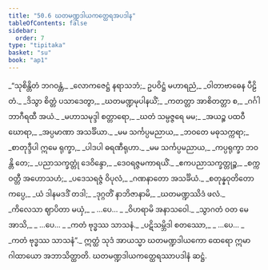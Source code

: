 ```yaml
---
title: "50.6 ဃတမဏ္ဍဒါယကတ္ထေရအပဒါန"
tableOfContents: false
sidebar:
  order: 7
type: "tipitaka"
basket: "su"
book: "ap1"
---
```



<DynamicBreadcrumb />

<Division number="41" book="ap1">

<Paragraph number="6480" type="verses" book="ap1">
_“သုစိန္တိတံ ဘဂဝန္တံ,_  
_လောကဇေဋ္ဌံ နရာသဘံ;_  
ဥပဝိဋ္ဌံ မဟာရညံ,_  
_ဝါတာဗာဓေန ပီဠိတံ._  

</Paragraph>

</Division>
<Division number="42" book="ap1">

<Paragraph number="6481" type="verses" book="ap1">
_ဒိသွာ စိတ္တံ ပသာဒေတွာ,_  
_ဃတမဏ္ဍမုပါနယိံ;_  
_ကတတ္တာ အာစိတတ္တာ စ,_  
_ဂင်္ဂါ ဘာဂီရထီ အယံ._  

</Paragraph>

</Division>
<Division number="43" book="ap1">

<Paragraph number="6482" type="verses" book="ap1">
_မဟာသမုဒ္ဒါ စတ္တာရော,_  
_ဃတံ သမ္ပဇ္ဇရေ မမ;_  
_အယဉ္စ ပထဝီ ဃောရာ,_  
_အပ္ပမာဏာ အသင်္ခိယာ._  

</Paragraph>

</Division>
<Division number="44" book="ap1">

<Paragraph number="6483" type="verses" book="ap1">
_မမ သင်္ကပ္ပမညာယ,_  
_ဘဝတေ မဓုသက္ကရာ;_  
_စာတုဒ္ဒီပါ ဣမေ ရုက္ခာ,_  
_ပါဒပါ ဓရဏီရုဟာ._  

</Paragraph>

</Division>
<Division number="45" book="ap1">

<Paragraph number="6484" type="verses" book="ap1">
_မမ သင်္ကပ္ပမညာယ,_  
_ကပ္ပရုက္ခာ ဘဝန္တိ တေ;_  
_ပညာသက္ခတ္တုံ ဒေဝိန္ဒော,_  
_ဒေဝရဇ္ဇမကာရယိံ._  

</Paragraph>

</Division>
<Division number="46" book="ap1">

<Paragraph number="6485" type="verses" book="ap1">
_ဧကပညာသက္ခတ္တုဉ္စ,_  
_စက္ကဝတ္တီ အဟောသဟံ;_  
_ပဒေသရဇ္ဇံ ဝိပုလံ,_  
_ဂဏနာတော အသင်္ခိယံ._  

</Paragraph>

</Division>
<Division number="47" book="ap1">

<Paragraph number="6486" type="verses" book="ap1">
_စတုန္နဝုတိတော ကပ္ပေ,_  
_ယံ ဒါနမဒဒိံ တဒါ;_  
_ဒုဂ္ဂတိံ နာဘိဇာနာမိ,_  
_ဃတမဏ္ဍဿိဒံ ဖလံ._  

</Paragraph>

</Division>
<Division number="48" book="ap1">

<Paragraph number="6487" type="verses" book="ap1">
_ကိလေသာ ဈာပိတာ မယှံ,_  
_ …ပေ… _  
_ဝိဟရာမိ အနာသဝေါ._  

</Paragraph>

</Division>
<Division number="49" book="ap1">

<Paragraph number="6488" type="verses" book="ap1">
_သွာဂတံ ဝတ မေ အာသိ,_  
_ …ပေ… _  
_ကတံ ဗုဒ္ဓဿ သာသနံ._  

</Paragraph>

</Division>
<Division number="50" book="ap1">

<Paragraph number="6489" type="verses" book="ap1">
_ပဋိသမ္ဘိဒါ စတဿော,_  
_ …ပေ… _  
_ကတံ ဗုဒ္ဓဿ သာသနံ”._  

</Paragraph>

<Paragraph number="6490" book="ap1">
ဣတ္ထံ သုဒံ အာယသ္မာ ဃတမဏ္ဍဒါယကော ထေရော ဣမာ ဂါထာယော အဘာသိတ္ထာတိ.

</Paragraph>
</Division>

<Paragraph number="6491" type="center" book="ap1">
ဃတမဏ္ဍဒါယကတ္ထေရဿာပဒါနံ ဆဋ္ဌံ.
</Paragraph>